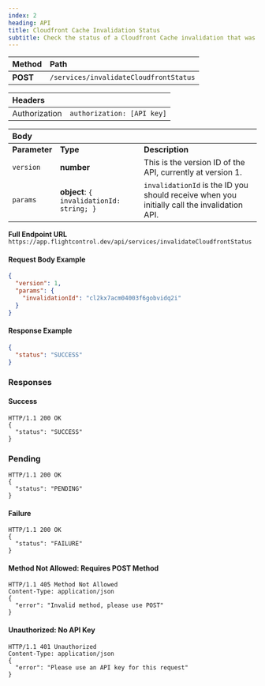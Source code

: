 ```yaml
---
index: 2
heading: API
title: Cloudfront Cache Invalidation Status
subtitle: Check the status of a Cloudfront Cache invalidation that was previously requested
---
```



| **Method** | **Path**                               |
| :--------- | :------------------------------------- |
| **POST**   | `/services/invalidateCloudfrontStatus` |

| **Headers**   |                            |
| :------------ | :------------------------- |
| Authorization | `authorization: [API key]` |

| **Body**      |                                           |                                                                                             |
| :------------ | :---------------------------------------- | :------------------------------------------------------------------------------------------ |
| **Parameter** | **Type**                                  | **Description**                                                                             |
| `version`     | **number**                                | This is the version ID of the API, currently at version 1.                                  |
| `params`      | **object**: `{ invalidationId: string; }` | `invalidationId` is the ID you should receive when you initially call the invalidation API. |

**Full Endpoint URL** `https://app.flightcontrol.dev/api/services/invalidateCloudfrontStatus`

#### Request Body Example

```json
{
  "version": 1,
  "params": {
    "invalidationId": "cl2kx7acm04003f6gobvidq2i"
  }
}
```

#### Response Example

```json
{
  "status": "SUCCESS"
}
```

### Responses

<Collapse title="Success">

#### Success

```
HTTP/1.1 200 OK
{
  "status": "SUCCESS"
}
```

### Pending

```
HTTP/1.1 200 OK
{
  "status": "PENDING"
}
```

</Collapse>

<Collapse title="Errors">

#### Failure

```
HTTP/1.1 200 OK
{
  "status": "FAILURE"
}
```

#### Method Not Allowed: Requires POST Method

```
HTTP/1.1 405 Method Not Allowed
Content-Type: application/json
{
  "error": "Invalid method, please use POST"
}
```

#### Unauthorized: No API Key

```
HTTP/1.1 401 Unauthorized
Content-Type: application/json
{
  "error": "Please use an API key for this request"
}
```

</Collapse>
